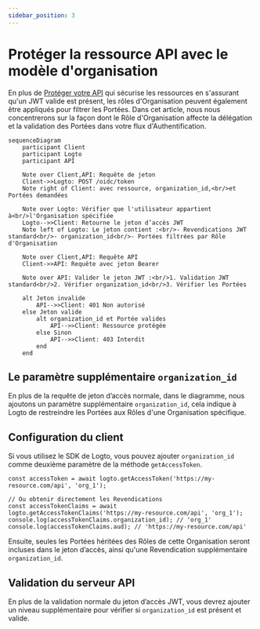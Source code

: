 ```yaml
---
sidebar_position: 3
---
```


# Protéger la ressource API avec le modèle d'organisation

En plus de [Protéger votre API](/authorization/api-resources/protect-your-api) qui sécurise les ressources en s'assurant qu'un JWT valide est présent, les rôles d'Organisation peuvent également être appliqués pour filtrer les Portées. Dans cet article, nous nous concentrerons sur la façon dont le Rôle d'Organisation affecte la délégation et la validation des Portées dans votre flux d'Authentification.

```mermaid
sequenceDiagram
    participant Client
    participant Logto
    participant API

    Note over Client,API: Requête de jeton
    Client->>Logto: POST /oidc/token
    Note right of Client: avec ressource, organization_id,<br/>et Portées demandées

    Note over Logto: Vérifier que l'utilisateur appartient à<br/>l'Organisation spécifiée
    Logto-->>Client: Retourne le jeton d’accès JWT
    Note left of Logto: Le jeton contient :<br/>- Revendications JWT standard<br/>- organization_id<br/>- Portées filtrées par Rôle d'Organisation

    Note over Client,API: Requête API
    Client->>API: Requête avec jeton Bearer

    Note over API: Valider le jeton JWT :<br/>1. Validation JWT standard<br/>2. Vérifier organization_id<br/>3. Vérifier les Portées

    alt Jeton invalide
        API-->>Client: 401 Non autorisé
    else Jeton valide
        alt organization_id et Portée valides
            API-->>Client: Ressource protégée
        else Sinon
            API-->>Client: 403 Interdit
        end
    end
```

## Le paramètre supplémentaire `organization_id`

En plus de la requête de jeton d’accès normale, dans le diagramme, nous ajoutons un paramètre supplémentaire `organization_id`, cela indique à Logto de restreindre les Portées aux Rôles d'une Organisation spécifique.

## Configuration du client

Si vous utilisez le SDK de Logto, vous pouvez ajouter `organization_id` comme deuxième paramètre de la méthode `getAccessToken`.

```tsx
const accessToken = await logto.getAccessToken('https://my-resource.com/api', 'org_1');

// Ou obtenir directement les Revendications
const accessTokenClaims = await logto.getAccessTokenClaims('https://my-resource.com/api', 'org_1');
console.log(accessTokenClaims.organization_id); // 'org_1'
console.log(accessTokenClaims.aud); // 'https://my-resource.com/api'
```

Ensuite, seules les Portées héritées des Rôles de cette Organisation seront incluses dans le jeton d’accès, ainsi qu'une Revendication supplémentaire `organization_id`.

## Validation du serveur API

En plus de la validation normale du jeton d’accès JWT, vous devrez ajouter un niveau supplémentaire pour vérifier si `organization_id` est présent et valide.
